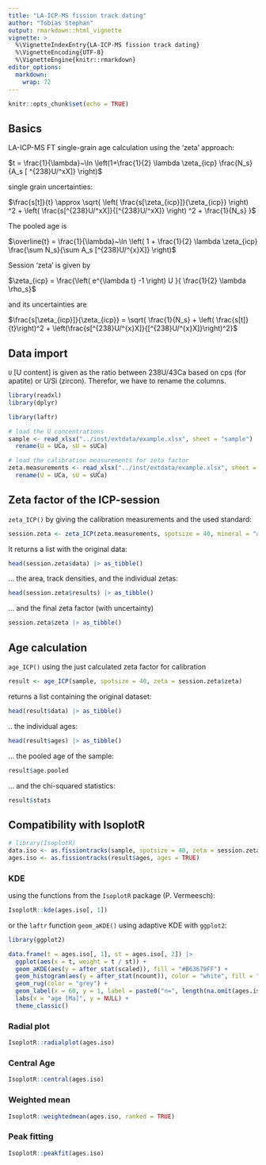 ---
title: "LA-ICP-MS fission track dating"
author: "Tobias Stephan"
output: rmarkdown::html_vignette
vignette: >
  %\VignetteIndexEntry{LA-ICP-MS fission track dating}
  %\VignetteEncoding{UTF-8}
  %\VignetteEngine{knitr::rmarkdown}
editor_options: 
  markdown: 
    wrap: 72
---


```{r setup, include=FALSE}
knitr::opts_chunk$set(echo = TRUE)
```

## Basics

LA-ICP-MS FT single-grain age calculation using the 'zeta' approach:

$t = \frac{1}{\lambda}~\ln \left(1+\frac{1}{2} \lambda \zeta_{icp} \frac{N_s}{A_s [ ^{238}U/^xX]} \right)$

single grain uncertainties:

$\frac{s[t]}{t} \approx \sqrt{ \left( \frac{s[\zeta_{icp}]}{\zeta_{icp}} \right) ^2 + \left( \frac{s[^{238}U/^xX]}{[^{238}U/^xX]} \right) ^2 + \frac{1}{N_s} }$


The pooled age is

$\overline{t} = \frac{1}{\lambda}~\ln \left( 1 + \frac{1}{2} \lambda \zeta_{icp} \frac{\sum N_s}{\sum A_s [^{238}U/^{x}X]} \right)$


Session 'zeta' is given by

$\zeta_{icp} = \frac{\left( e^{\lambda t} -1 \right) U   }{ \frac{1}{2} \lambda \rho_s}$

and its uncertainties are

$\frac{s[\zeta_{icp}]}{\zeta_{icp}} = \sqrt{ \frac{1}{N_s} + \left( \frac{s[t]}{t}\right)^2 + \left(\frac{s[^{238}U/^{x}X]}{[^{238}U/^{x}X]}\right)^2}$


## Data import

``U`` [U content] is given as the ratio between 238U/43Ca based on cps (for apatite) or  U/Si (zircon). Therefor, we have to rename the columns.

```{r import, warning=FALSE,message=FALSE}
library(readxl)
library(dplyr)

library(laftr)

# load the U concentrations
sample <- read_xlsx("../inst/extdata/example.xlsx", sheet = "sample") |>
  rename(U = UCa, sU = sUCa)

# load the calibration measurements for zeta factor
zeta.measurements <- read_xlsx("../inst/extdata/example.xlsx", sheet = "standard") |>
  rename(U = UCa, sU = sUCa)
```

## Zeta factor of the ICP-session

`zeta_ICP()` by giving the calibration measurements and the used standard:
```{r zeta1}
session.zeta <- zeta_ICP(zeta.measurements, spotsize = 40, mineral = "apatite", standard = "Dur")
```
It returns a list with the original data:

```{r zeta2}
head(session.zeta$data) |> as_tibble()
```

...  the area, track densities, and the individual zetas:
```{r zeta3}
head(session.zeta$results) |> as_tibble()
```

... and the final zeta factor (with uncertainty)
```{r zeta4}
session.zeta$zeta |> as_tibble()
```


## Age calculation

`age_ICP()` using the just calculated zeta factor for calibration

```{r res}
result <- age_ICP(sample, spotsize = 40, zeta = session.zeta$zeta)
```

returns a list containing the original dataset:
```{r res.data}
head(result$data) |> as_tibble()
```

.. the individual ages:
```{r ages}
head(result$ages) |> as_tibble()
```

... the pooled age of the sample:
```{r ages.pooled}
result$age.pooled
```

... and the chi-squared statistics:
```{r chisq}
result$stats
```


## Compatibility with IsoplotR

```{r isoplotr}
# library(IsoplotR)
data.iso <- as.fissiontracks(sample, spotsize = 40, zeta = session.zeta$zeta)
ages.iso <- as.fissiontracks(result$ages, ages = TRUE)
```


### KDE

using the functions from the `IsoplotR` package (P. Vermeesch):

```{r kde}
IsoplotR::kde(ages.iso[, 1])
```

or the `laftr` function `geom_aKDE()` using adaptive KDE with `ggplot2`:

```{r ggkde, warning=FALSE, message=FALSE}
library(ggplot2)

data.frame(t = ages.iso[, 1], st = ages.iso[, 2]) |>
  ggplot(aes(x = t, weight = t / st)) +
  geom_aKDE(aes(y = after_stat(scaled)), fill = "#B63679FF") +
  geom_histogram(aes(y = after_stat(ncount)), color = "white", fill = "grey", alpha = .5) + # weighted histogram
  geom_rug(color = "grey") +
  geom_label(x = 60, y = 1, label = paste0("n=", length(na.omit(ages.iso[, 1])), "/", length(ages.iso[, 1])), hjust = 1) +
  labs(x = "age [Ma]", y = NULL) +
  theme_classic()
```

### Radial plot

```{r radial}
IsoplotR::radialplot(ages.iso)
```

### Central Age

```{r central}
IsoplotR::central(ages.iso)
```

### Weighted mean

```{r w.mean}
IsoplotR::weightedmean(ages.iso, ranked = TRUE)
```

### Peak fitting

```{r peaks}
IsoplotR::peakfit(ages.iso)
```
